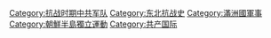 {{catmore}}
[[Category:抗战时期中共军队|Category:抗战时期中共军队]]
[[Category:东北抗战史|Category:东北抗战史]]
[[Category:滿洲國軍事|Category:滿洲國軍事]]
[[Category:朝鮮半島獨立運動|Category:朝鮮半島獨立運動]]
[[Category:共产国际|Category:共产国际]]